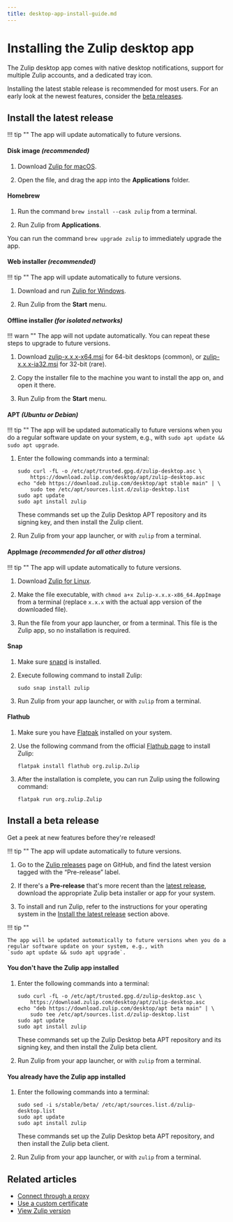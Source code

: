 ```yaml
---
title: desktop-app-install-guide.md
---
```


# Installing the Zulip desktop app

The Zulip desktop app comes with native desktop notifications, support for
multiple Zulip accounts, and a dedicated tray icon.

Installing the latest stable release is recommended for most users. For an early
look at the newest features, consider the [beta
releases](#install-a-beta-release).

## Install the latest release

<Tabs>
<TabItem label="mac">

!!! tip ""
    The app will update automatically to future versions.




#### Disk image *(recommended)*

1. Download [Zulip for macOS](https://zulip.com/apps/mac).

1. Open the file, and drag the app into the **Applications** folder.

#### Homebrew

1. Run the command `brew install --cask zulip` from a terminal.

1. Run Zulip from **Applications**.

You can run the command `brew upgrade zulip` to immediately upgrade the app.

</TabItem>
<TabItem label="windows">

#### Web installer *(recommended)*


!!! tip ""
    The app will update automatically to future versions.




1. Download and run [Zulip for Windows](https://zulip.com/apps/windows).

1. Run Zulip from the **Start** menu.

#### Offline installer *(for isolated networks)*

!!! warn ""
    The app will not update automatically. You can repeat these steps to upgrade
    to future versions.

1. Download [zulip-x.x.x-x64.msi][latest] for 64-bit desktops
   (common), or [zulip-x.x.x-ia32.msi][latest] for 32-bit (rare).

1. Copy the installer file to the machine you want to install the app
   on, and open it there.

1. Run Zulip from the **Start** menu.

</TabItem>
<TabItem label="linux">

#### APT *(Ubuntu or Debian)*

!!! tip ""
    The app will be updated automatically to future versions when you do a
    regular software update on your system, e.g., with
    `sudo apt update && sudo apt upgrade`.

1. Enter the following commands into a terminal:

    ```
    sudo curl -fL -o /etc/apt/trusted.gpg.d/zulip-desktop.asc \
        https://download.zulip.com/desktop/apt/zulip-desktop.asc
    echo "deb https://download.zulip.com/desktop/apt stable main" | \
        sudo tee /etc/apt/sources.list.d/zulip-desktop.list
    sudo apt update
    sudo apt install zulip
    ```

    These commands set up the Zulip Desktop APT repository and its signing
    key, and then install the Zulip client.

1. Run Zulip from your app launcher, or with `zulip` from a terminal.

#### AppImage *(recommended for all other distros)*


!!! tip ""
    The app will update automatically to future versions.




1. Download [Zulip for Linux](https://zulip.com/apps/linux).

1. Make the file executable, with
   `chmod a+x Zulip-x.x.x-x86_64.AppImage` from a terminal (replace
   `x.x.x` with the actual app version of the downloaded file).

1. Run the file from your app launcher, or from a terminal. This file is the
   Zulip app, so no installation is required.

#### Snap

1. Make sure [snapd](https://docs.snapcraft.io/core/install) is installed.

2. Execute following command to install Zulip:

    ```
    sudo snap install zulip
    ```

3. Run Zulip from your app launcher, or with `zulip` from a terminal.

#### Flathub

1. Make sure you have [Flatpak](https://flathub.org/setup) installed on your
system.

2. Use the following command from the official
[Flathub page](https://flathub.org/apps/org.zulip.Zulip) to install Zulip:

    ```
    flatpak install flathub org.zulip.Zulip
    ```

3. After the installation is complete, you can run Zulip using the following
command:

    ```
    flatpak run org.zulip.Zulip
    ```

</TabItem>
</Tabs>

## Install a beta release

Get a peek at new features before they're released!

<Tabs>
<TabItem label="most-systems">

!!! tip ""
    The app will update automatically to future versions.




1. Go to the [Zulip releases][release-list] page on GitHub, and find the latest
   version tagged with the “Pre-release” label.

1. If there's a **Pre-release** that's more recent than the [latest release][latest],
   download the appropriate Zulip beta installer or app for your system.

1. To install and run Zulip, refer to the instructions for your operating
   system in the [Install the latest release](#install-the-latest-release)
   section above.

</TabItem>
<TabItem label="linux-with-apt">

!!! tip ""

    The app will be updated automatically to future versions when you do a
    regular software update on your system, e.g., with
    `sudo apt update && sudo apt upgrade`.

#### You don't have the Zulip app installed

1. Enter the following commands into a terminal:

    ```
    sudo curl -fL -o /etc/apt/trusted.gpg.d/zulip-desktop.asc \
        https://download.zulip.com/desktop/apt/zulip-desktop.asc
    echo "deb https://download.zulip.com/desktop/apt beta main" | \
        sudo tee /etc/apt/sources.list.d/zulip-desktop.list
    sudo apt update
    sudo apt install zulip
    ```

    These commands set up the Zulip Desktop beta APT repository and its signing
    key, and then install the Zulip beta client.

1. Run Zulip from your app launcher, or with `zulip` from a terminal.

#### You already have the Zulip app installed

1. Enter the following commands into a terminal:

    ```
    sudo sed -i s/stable/beta/ /etc/apt/sources.list.d/zulip-desktop.list
    sudo apt update
    sudo apt install zulip
    ```

    These commands set up the Zulip Desktop beta APT repository, and then
    install the Zulip beta client.

1. Run Zulip from your app launcher, or with `zulip` from a terminal.

</TabItem>
</Tabs>

[latest]: https://github.com/zulip/zulip-desktop/releases/latest
[release-list]: https://github.com/zulip/zulip-desktop/releases

## Related articles

* [Connect through a proxy](/help/connect-through-a-proxy)
* [Use a custom certificate](/help/custom-certificates)
* [View Zulip version](/help/view-zulip-version)


